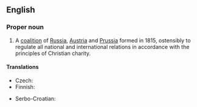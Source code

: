 ==English==
{{wikipedia}}

===Proper noun===
{{en-proper noun|head=[[holy|Holy]] [[alliance|Alliance]]}}

# {{lb|en|historical}} A [[coalition]] of [[Russia]], [[Austria]] and [[Prussia]] formed in 1815, ostensibly to regulate all national and international relations in accordance with the principles of Christian charity.

====Translations====
{{trans-top|coalition}}
* Czech: {{t|cs|Svatá aliance|f}}
* Finnish: {{t|fi|Pyhä allianssi}}
{{trans-mid}}
* Serbo-Croatian: {{t|sh|Sveta Alijansa|f}}
{{trans-bottom}}
